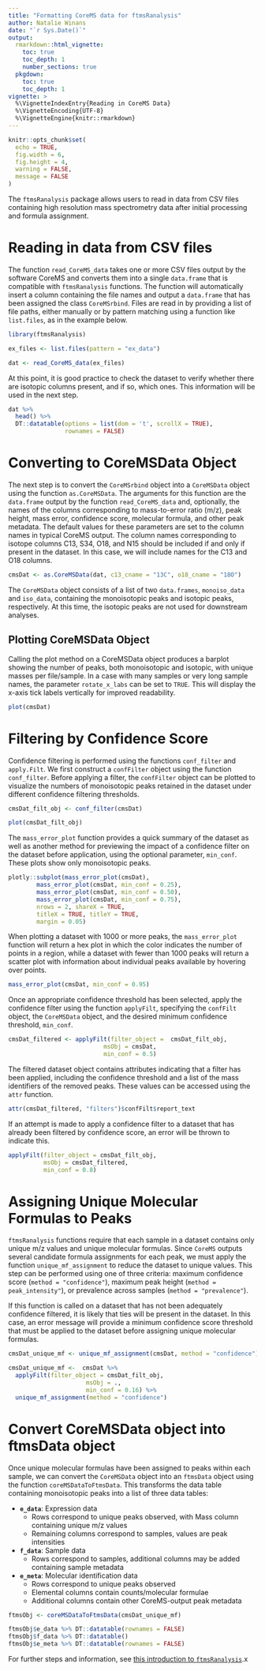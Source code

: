 ```yaml
---
title: "Formatting CoreMS data for ftmsRanalysis"
author: Natalie Winans
date: "`r Sys.Date()`"
output: 
  rmarkdown::html_vignette:
    toc: true
    toc_depth: 1
    number_sections: true
  pkgdown:
    toc: true
    toc_depth: 1
vignette: >
  %\VignetteIndexEntry{Reading in CoreMS Data}
  %\VignetteEncoding{UTF-8}
  %\VignetteEngine{knitr::rmarkdown}
---
```



```r
knitr::opts_chunk$set(
  echo = TRUE,
  fig.width = 6, 
  fig.height = 4,
  warning = FALSE,
  message = FALSE
)
```

The `ftmsRanalysis` package allows users to read in data from CSV files containing high resolution mass spectrometry data after initial processing and formula assignment. 


# Reading in data from CSV files

The function `read_CoreMS_data` takes one or more CSV files output by the software CoreMS and converts them into a single `data.frame` that is compatible with `ftmsRanalysis` functions. The function will automatically insert a column containing the file names and output a `data.frame` that has been assigned the class `CoreMSrbind`. Files are read in by providing a list of file paths, either manually or by pattern matching using a function like `list.files`, as in the example below.

```r
library(ftmsRanalysis)

ex_files <- list.files(pattern = "ex_data")

dat <- read_CoreMS_data(ex_files)
```


At this point, it is good practice to check the dataset to verify whether there are isotopic columns present, and if so, which ones. This information will be used in the next step.

```r
dat %>% 
  head() %>%
  DT::datatable(options = list(dom = 't', scrollX = TRUE), 
                rownames = FALSE)
```

# Converting to CoreMSData Object

The next step is to convert the `CoreMSrbind` object into a `CoreMSData` object using the function `as.CoreMSData`. The arguments for this function are the `data.frame` output by the function `read_CoreMS_data` and, optionally, the names of the columns corresponding to mass-to-error ratio (m/z), peak height, mass error, confidence score, molecular formula, and other peak metadata. The default values for these parameters are set to the column names in typical CoreMS output. The column names corresponding to isotope columns C13, S34, O18, and N15 should be included if and only if present in the dataset. In this case, we will include names for the C13 and O18 columns.

```r
cmsDat <- as.CoreMSData(dat, c13_cname = "13C", o18_cname = "18O")
```

The `CoreMSData` object consists of a list of two `data.frames`, `monoiso_data` and `iso_data`, containing the monoisotopic peaks and isotopic peaks, respectively. At this time, the isotopic peaks are not used for downstream analyses. 

## Plotting CoreMSData Object

Calling the plot method on a CoreMSData object produces a barplot showing the number of peaks, both monoisotopic and isotopic, with unique masses per file/sample. In a case with many samples or very long sample names, the parameter `rotate_x_labs` can be set to `TRUE`. This will display the x-axis tick labels vertically for improved readability.

```r
plot(cmsDat)
```

# Filtering by Confidence Score

Confidence filtering is performed using the functions `conf_filter` and `apply.Filt`. We first construct a `confFilter` object using the function `conf_filter`. Before applying a filter, the `confFilter` object can be plotted to visualize the numbers of monoisotopic peaks retained in the dataset under different confidence filtering thresholds. 

```r
cmsDat_filt_obj <- conf_filter(cmsDat)

plot(cmsDat_filt_obj)
```

The `mass_error_plot` function provides a quick summary of the dataset as well as another method for previewing the impact of a confidence filter on the dataset before application, using the optional parameter, `min_conf`. These plots show only monoisotopic peaks.

```r
plotly::subplot(mass_error_plot(cmsDat),
        mass_error_plot(cmsDat, min_conf = 0.25),
        mass_error_plot(cmsDat, min_conf = 0.50),
        mass_error_plot(cmsDat, min_conf = 0.75),
        nrows = 2, shareX = TRUE,
        titleX = TRUE, titleY = TRUE,
        margin = 0.05)
```

When plotting a dataset with 1000 or more peaks, the `mass_error_plot` function will return a hex plot in which the color indicates the number of points in a region, while a dataset with fewer than 1000 peaks will return a scatter plot with information about individual peaks available by hovering over points.

```r
mass_error_plot(cmsDat, min_conf = 0.95)
```


Once an appropriate confidence threshold has been selected, apply the confidence filter using the function `applyFilt`, specifying the `confFilt` object, the `CoreMSData` object, and the desired minimum confidence threshold, `min_conf`.

```r
cmsDat_filtered <- applyFilt(filter_object =  cmsDat_filt_obj,
                           msObj = cmsDat,
                           min_conf = 0.5)
```


The filtered dataset object contains attributes indicating that a filter has been applied, including the confidence threshold and a list of the mass identifiers of the removed peaks. These values can be accessed using the `attr` function.

```r
attr(cmsDat_filtered, "filters")$confFilt$report_text
```

If an attempt is made to apply a confidence filter to a dataset that has already been filtered by confidence score, an error will be thrown to indicate this.

```r
applyFilt(filter_object = cmsDat_filt_obj,
          msObj = cmsDat_filtered, 
          min_conf = 0.8)
```


# Assigning Unique Molecular Formulas to Peaks

`ftmsRanalysis` functions require that each sample in a dataset contains only unique m/z values and unique molecular formulas. Since `CoreMS` outputs several candidate formula assignments for each peak, we must apply the function `unique_mf_assignment` to reduce the dataset to unique values. This step can be performed using one of three criteria: maximum confidence score (`method = "confidence"`), maximum peak height (`method = peak_intensity"`), or prevalence across samples (`method = "prevalence"`). 

If this function is called on a dataset that has not been adequately confidence filtered, it is likely that ties will be present in the dataset. In this case, an error message will provide a minimum confidence score threshold that must be applied to the dataset before assigning unique molecular formulas.

```r
cmsDat_unique_mf <- unique_mf_assignment(cmsDat, method = "confidence")
```

```r
cmsDat_unique_mf <-  cmsDat %>% 
  applyFilt(filter_object = cmsDat_filt_obj,
                      msObj = .,
                      min_conf = 0.16) %>% 
  unique_mf_assignment(method = "confidence")
```


# Convert CoreMSData object into ftmsData object

Once unique molecular formulas have been assigned to peaks within each sample, we can convert the `CoreMSData` object into an `ftmsData` object using the function `coreMSDataToFtmsData`. This transforms the data table containing monoisotopic peaks into a list of three data tables:

* **`e_data`**: Expression data
  + Rows correspond to unique peaks observed, with Mass column containing unique m/z values
  + Remaining columns correspond to samples, values are peak intensities
  
* **`f_data`**: Sample data
  + Rows correspond to samples, additional columns may be added containing sample metadata
  
* **`e_meta`**: Molecular identification data
  + Rows correspond to unique peaks observed
  + Elemental columns contain counts/molecular formulae
  + Additional columns contain other CoreMS-output peak metadata

```r
ftmsObj <- coreMSDataToFtmsData(cmsDat_unique_mf)
```

```r
ftmsObj$e_data %>% DT::datatable(rownames = FALSE)
ftmsObj$f_data %>% DT::datatable()
ftmsObj$e_meta %>% DT::datatable(rownames = FALSE)
```

For further steps and information, see [this introduction to `ftmsRanalysis`](ftmsRanalysis.html).x

